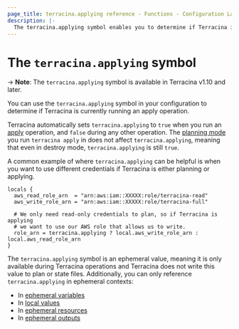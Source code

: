 ```yaml
---
page_title: terracina.applying reference - Functions - Configuration Language  
description: |-  
  The terracina.applying symbol enables you to determine if Terracina is currently running an apply operation.  
---
```


# The `terracina.applying` symbol

-> **Note**: The `terracina.applying` symbol is available in Terracina v1.10 and later.

You can use the `terracina.applying` symbol in your configuration to determine if Terracina is currently running an apply operation.

Terracina automatically sets `terracina.applying` to `true` when you run an [apply](/terracina/cli/commands/apply) operation, and `false` during any other operation. The [planning mode](/terracina/cli/commands/plan#planning-modes) you run `terracina apply` in does not affect `terracina.applying`, meaning that even in destroy mode, `terracina.applying` is still `true`.

A common example of where `terracina.applying` can be helpful is when you want to use different credentials if Terracina is either planning or applying.

```hcl
locals {
  aws_read_role_arn  = "arn:aws:iam::XXXXX:role/terracina-read"
  aws_write_role_arn = "arn:aws:iam::XXXXX:role/terracina-full"

  # We only need read-only credentials to plan, so if Terracina is applying 
  # we want to use our AWS role that allows us to write.
  role_arn = terracina.applying ? local.aws_write_role_arn : local.aws_read_role_arn
}
```

The `terracina.applying` symbol is an ephemeral value, meaning it is only available during Terracina operations and Terracina does not write this value to plan or state files. Additionally, you can only reference `terracina.applying` in ephemeral contexts:

* In [ephemeral variables](/terracina/language/values/variables#exclude-values-from-state)  
* In [local values](/terracina/language/values/locals#ephemeral-values)  
* In [ephemeral resources](/terracina/language/resources/ephemeral)  
* In [ephemeral outputs](/terracina/language/values/outputs#ephemeral-avoid-storing-values-in-state-or-plan-files)